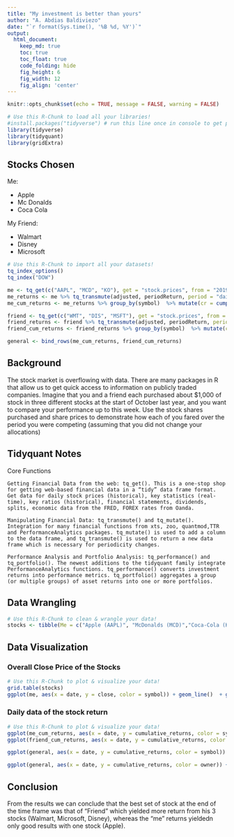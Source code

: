 ```yaml
---
title: "My investment is better than yours"
author: "A. Abdias Baldiviezo"
date: "`r format(Sys.time(), '%B %d, %Y')`"
output:
  html_document:  
    keep_md: true
    toc: true
    toc_float: true
    code_folding: hide
    fig_height: 6
    fig_width: 12
    fig_align: 'center'
---
```


```r
knitr::opts_chunk$set(echo = TRUE, message = FALSE, warning = FALSE)
```

```r
# Use this R-Chunk to load all your libraries!
#install.packages("tidyverse") # run this line once in console to get package
library(tidyverse)
library(tidyquant)
library(gridExtra)
```
## Stocks Chosen

Me:
<ul>
<li>Apple</li>
<li>Mc Donalds</li>
<li>Coca Cola</li>
</ul>
My Friend:
<ul>
<li>Walmart</li>
<li>Disney</li>
<li>Microsoft</li>
</ul>
```r
# Use this R-Chunk to import all your datasets!
tq_index_options()
tq_index("DOW")

me <- tq_get(c("AAPL", "MCD", "KO"), get = "stock.prices", from = "2019-10-01", to = "2020-06-23")  %>% group_by(symbol) 
me_returns <- me %>% tq_transmute(adjusted, periodReturn, period = "daily", col_rename = "returns")
me_cum_returns <- me_returns %>% group_by(symbol)  %>% mutate(cr = cumprod(1 + returns)) %>% mutate(cumulative_returns = cr - 1) %>% mutate(owner = "me")

friend <- tq_get(c("WMT", "DIS", "MSFT"), get = "stock.prices", from = "2019-10-01", to = "2020-06-23") %>% group_by(symbol) 
friend_returns <- friend %>% tq_transmute(adjusted, periodReturn, period = "daily", col_rename = "returns")
friend_cum_returns <- friend_returns %>% group_by(symbol)  %>% mutate(cr = cumprod(1 + returns)) %>% mutate(cumulative_returns = cr - 1) %>% mutate(owner = "friend")

general <- bind_rows(me_cum_returns, friend_cum_returns) 
```

## Background

The stock market is overflowing with data. There are many packages in R that allow us to get quick access to information on publicly traded companies. Imagine that you and a friend each purchased about $1,000 of stock in three different stocks at the start of October last year, and you want to compare your performance up to this week. Use the stock shares purchased and share prices to demonstrate how each of you fared over the period you were competing (assuming that you did not change your allocations)


## Tidyquant Notes

Core Functions

    Getting Financial Data from the web: tq_get(). This is a one-stop shop for getting web-based financial data in a “tidy” data frame format. Get data for daily stock prices (historical), key statistics (real-time), key ratios (historical), financial statements, dividends, splits, economic data from the FRED, FOREX rates from Oanda.

    Manipulating Financial Data: tq_transmute() and tq_mutate(). Integration for many financial functions from xts, zoo, quantmod,TTR and PerformanceAnalytics packages. tq_mutate() is used to add a column to the data frame, and tq_transmute() is used to return a new data frame which is necessary for periodicity changes.

    Performance Analysis and Portfolio Analysis: tq_performance() and tq_portfolio(). The newest additions to the tidyquant family integrate PerformanceAnalytics functions. tq_performance() converts investment returns into performance metrics. tq_portfolio() aggregates a group (or multiple groups) of asset returns into one or more portfolios.


## Data Wrangling

```r
# Use this R-Chunk to clean & wrangle your data!
stocks <- tibble(Me = c("Apple (AAPL)", "McDonalds (MCD)","Coca-Cola (KO)"), Friend = c("Walmart (WMT)", "Disney (DIS)","Microsoft (MSFT)"))
```

## Data Visualization
### Overall Close Price of the Stocks
```r
# Use this R-Chunk to plot & visualize your data!
grid.table(stocks)
ggplot(me, aes(x = date, y = close, color = symbol)) + geom_line()  + geom_line(data = friend, aes(x = date, y = close, color = symbol)) + theme_tq() + labs(title = "Close price of the stocks from October 01 2019 - June 23 2020")
```

### Daily data of the stock return
```r
# Use this R-Chunk to plot & visualize your data!
ggplot(me_cum_returns, aes(x = date, y = cumulative_returns, color = symbol)) + geom_line() + theme_tq() + labs(title = "My Cumulative Returns from October 01 2019 - June 23 2020")
ggplot(friend_cum_returns, aes(x = date, y = cumulative_returns, color = symbol)) + geom_line() + theme_tq() + labs(title = "Friend's Cumulative Returns from October 01 2019 - June 23 2020")

ggplot(general, aes(x = date, y = cumulative_returns, color = symbol)) + geom_line() + theme_tq() + labs(title = "Comparison Cumulative Returns by Stock from October 01 2019 - June 23 2020")

ggplot(general, aes(x = date, y = cumulative_returns, color = owner)) + geom_point() + theme_tq() + labs(title = "Comparison Cumulative Returns by Owner from October 01 2019 - June 23 2020")
```

## Conclusion

From the results we can conclude that the best set of stock at the end of the time frame was that of "Friend" which yielded more return from his 3 stocks (Walmart, Microsoft, Disney), whereas the "me" returns yieldedn only good results with one stock (Apple).
